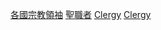 {{Categories by country|nocat}}
{{Commonscat|Clergy by country}}

[[Category:各國宗教領袖|]]
[[Category:聖職者|]]
[[Category:各國職業人物|Clergy]]
[[Category:按國籍分類|Clergy]]